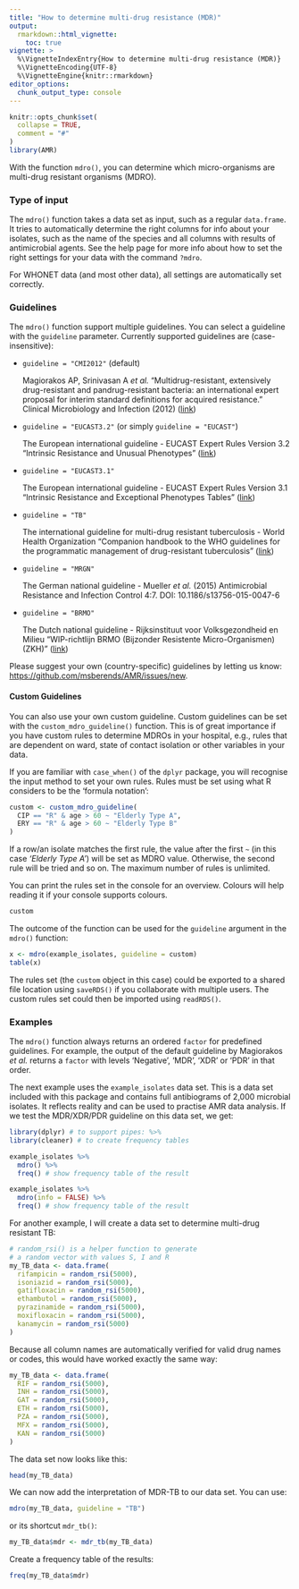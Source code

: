 ```yaml
---
title: "How to determine multi-drug resistance (MDR)"
output: 
  rmarkdown::html_vignette:
    toc: true
vignette: >
  %\VignetteIndexEntry{How to determine multi-drug resistance (MDR)}
  %\VignetteEncoding{UTF-8}
  %\VignetteEngine{knitr::rmarkdown}
editor_options: 
  chunk_output_type: console
---
```


```r
knitr::opts_chunk$set(
  collapse = TRUE,
  comment = "#"
)
library(AMR)
```

With the function `mdro()`, you can determine which micro-organisms are multi-drug resistant organisms (MDRO).

### Type of input

The `mdro()` function takes a data set as input, such as a regular `data.frame`. It tries to automatically determine the right columns for info about your isolates, such as the name of the species and all columns with results of antimicrobial agents. See the help page for more info about how to set the right settings for your data with the command `?mdro`. 

For WHONET data (and most other data), all settings are automatically set correctly.

### Guidelines

The `mdro()` function support multiple guidelines. You can select a guideline with the `guideline` parameter. Currently supported guidelines are (case-insensitive):

* `guideline = "CMI2012"` (default)
  
  Magiorakos AP, Srinivasan A *et al.* "Multidrug-resistant, extensively drug-resistant and pandrug-resistant bacteria: an international expert proposal for interim standard definitions for acquired resistance." Clinical Microbiology and Infection (2012) ([link](https://www.clinicalmicrobiologyandinfection.com/article/S1198-743X(14)61632-3/fulltext))

* `guideline = "EUCAST3.2"` (or simply `guideline = "EUCAST"`)
  
  The European international guideline - EUCAST Expert Rules Version 3.2 "Intrinsic Resistance and Unusual Phenotypes" ([link](https://www.eucast.org/fileadmin/src/media/PDFs/EUCAST_files/Expert_Rules/2020/Intrinsic_Resistance_and_Unusual_Phenotypes_Tables_v3.2_20200225.pdf))

* `guideline = "EUCAST3.1"`
  
  The European international guideline - EUCAST Expert Rules Version 3.1 "Intrinsic Resistance and Exceptional Phenotypes Tables" ([link](https://www.eucast.org/fileadmin/src/media/PDFs/EUCAST_files/Expert_Rules/Expert_rules_intrinsic_exceptional_V3.1.pdf))

* `guideline = "TB"`
  
  The international guideline for multi-drug resistant tuberculosis - World Health Organization "Companion handbook to the WHO guidelines for the programmatic management of drug-resistant tuberculosis" ([link](https://www.who.int/tb/publications/pmdt_companionhandbook/en/))

* `guideline = "MRGN"`
  
  The German national guideline - Mueller *et al.* (2015) Antimicrobial Resistance and Infection Control 4:7. DOI: 10.1186/s13756-015-0047-6

* `guideline = "BRMO"`
  
  The Dutch national guideline - Rijksinstituut voor Volksgezondheid en Milieu "WIP-richtlijn BRMO (Bijzonder Resistente Micro-Organismen) (ZKH)" ([link](https://www.rivm.nl/wip-richtlijn-brmo-bijzonder-resistente-micro-organismen-zkh))

Please suggest your own (country-specific) guidelines by letting us know: <https://github.com/msberends/AMR/issues/new>.

#### Custom Guidelines

You can also use your own custom guideline. Custom guidelines can be set with the `custom_mdro_guideline()` function. This is of great importance if you have custom rules to determine MDROs in your hospital, e.g., rules that are dependent on ward, state of contact isolation or other variables in your data.

If you are familiar with `case_when()` of the `dplyr` package, you will recognise the input method to set your own rules. Rules must be set using what R considers to be the 'formula notation':

```r
custom <- custom_mdro_guideline(
  CIP == "R" & age > 60 ~ "Elderly Type A",
  ERY == "R" & age > 60 ~ "Elderly Type B"
)
```

If a row/an isolate matches the first rule, the value after the first `~` (in this case *'Elderly Type A'*) will be set as MDRO value. Otherwise, the second rule will be tried and so on. The maximum number of rules is unlimited. 

You can print the rules set in the console for an overview. Colours will help reading it if your console supports colours.

```r
custom
```

The outcome of the function can be used for the `guideline` argument in the `mdro()` function:

```r
x <- mdro(example_isolates, guideline = custom)
table(x)
```

The rules set (the `custom` object in this case) could be exported to a shared file location using `saveRDS()` if you collaborate with multiple users. The custom rules set could then be imported using `readRDS()`.
  
### Examples

The `mdro()` function always returns an ordered `factor` for predefined guidelines. For example, the output of the default guideline by Magiorakos *et al.* returns a `factor` with levels 'Negative', 'MDR', 'XDR' or 'PDR' in that order.

The next example uses the `example_isolates` data set. This is a data set included with this package and contains full antibiograms of 2,000 microbial isolates. It reflects reality and can be used to practise AMR data analysis. If we test the MDR/XDR/PDR guideline on this data set, we get:

```r
library(dplyr) # to support pipes: %>%
library(cleaner) # to create frequency tables
```
```r
example_isolates %>%
  mdro() %>%
  freq() # show frequency table of the result
```
```r
example_isolates %>%
  mdro(info = FALSE) %>%
  freq() # show frequency table of the result
```

For another example, I will create a data set to determine multi-drug resistant TB:

```r
# random_rsi() is a helper function to generate
# a random vector with values S, I and R
my_TB_data <- data.frame(
  rifampicin = random_rsi(5000),
  isoniazid = random_rsi(5000),
  gatifloxacin = random_rsi(5000),
  ethambutol = random_rsi(5000),
  pyrazinamide = random_rsi(5000),
  moxifloxacin = random_rsi(5000),
  kanamycin = random_rsi(5000)
)
```

Because all column names are automatically verified for valid drug names or codes, this would have worked exactly the same way:

```r
my_TB_data <- data.frame(
  RIF = random_rsi(5000),
  INH = random_rsi(5000),
  GAT = random_rsi(5000),
  ETH = random_rsi(5000),
  PZA = random_rsi(5000),
  MFX = random_rsi(5000),
  KAN = random_rsi(5000)
)
```

The data set now looks like this:

```r
head(my_TB_data)
```

We can now add the interpretation of MDR-TB to our data set. You can use:

```r
mdro(my_TB_data, guideline = "TB")
```

or its shortcut `mdr_tb()`:

```r
my_TB_data$mdr <- mdr_tb(my_TB_data)
```

Create a frequency table of the results:

```r
freq(my_TB_data$mdr)
```
